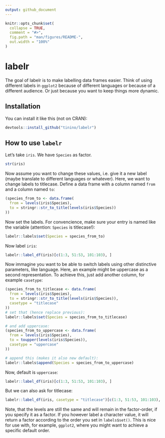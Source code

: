 ```yaml
---
output: github_document
---
```


<!-- README.md is generated from README.Rmd. Please edit that file -->

```r
knitr::opts_chunk$set(
  collapse = TRUE,
  comment = "#>",
  fig.path = "man/figures/README-",
  out.width = "100%"
)
```
# labelr

The goal of labelr is to make labelling data frames easier. Think of using different labels in `ggplot2` because of different languages or because of a different audience. Or just because you want to keep things more dynamic.

## Installation

You can install it like this (not on CRAN):

``` r
devtools::install_github("tinino/labelr")
```

## How to use `labelr`

Let's take `iris`. We have `Species` as factor.
```r
str(iris)
```

Now assume you want to change these values, i.e. give it a new label (maybe translate to different languages or whatever). Here, we want to change labels to titlecase. Define a data frame with a column named `from` and a column named `to`:

```r
(species_from_to <- data.frame(
  from = levels(iris$Species), 
  to = stringr::str_to_title(levels(iris$Species))
))
```

Now set the labels. For convencience, make sure your entry is named like the variable (attention: `Species` is titlecase!):
```r
labelr::labels$set(Species = species_from_to)
```

Now label `iris`:
```r
labelr::label_df(iris)[c(1:3, 51:53, 101:103), ]
```

Now immagine you want to be able to switch labels using other distinctive parameters, like language. Here, an example might be uppercase as a second representation. To achieve this, just add another column, for example `casetype`:
```r
(species_from_to_titlecase <- data.frame(
  from = levels(iris$Species), 
  to = stringr::str_to_title(levels(iris$Species)),
  casetype = "titlecase"
))
# set that (hence replace previous):
labelr::labels$set(Species = species_from_to_titlecase)

# and add uppercase:
(species_from_to_uppercase <- data.frame(
  from = levels(iris$Species), 
  to = toupper(levels(iris$Species)),
  casetype = "uppercase"
))

# append this (makes it also new default):
labelr::labels$append(Species = species_from_to_uppercase)
```

Now, default is `uppercase`:
```r
labelr::label_df(iris)[c(1:3, 51:53, 101:103), ]
```

But we can also ask for titlecase:
```r
labelr::label_df(iris, casetype = "titlecase")[c(1:3, 51:53, 101:103), ]
```

Note, that the levels are still the same and will remain in the factor-order, if you specify it as a factor. If you however label a character value, it will return a factor according to the order you set in `labels$set()`. This is nice for use with, for example, `ggplot2`, where you might want to achieve a specific default order.
